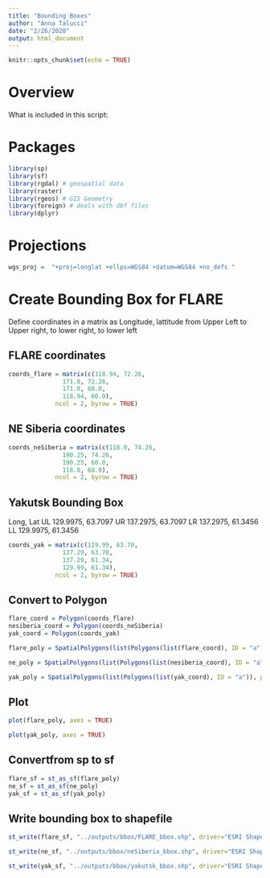 ```yaml
---
title: "Bounding Boxes"
author: "Anna Talucci"
date: "2/26/2020"
output: html_document
---
```


```r
knitr::opts_chunk$set(echo = TRUE)
```
# Overview

What is included in this script:

# Packages

```r
library(sp)
library(sf)
library(rgdal) # geospatial data
library(raster)
library(rgeos) # GIS Geometry
library(foreign) # deals with dbf files
library(dplyr)
```

# Projections
```r
wgs_proj =  "+proj=longlat +ellps=WGS84 +datum=WGS84 +no_defs "

```

# Create Bounding Box for FLARE

Define coordinates in a matrix as Longitude, lattitude from Upper Left to Upper right, to lower right, to lower left 

## FLARE coordinates 

```r
coords_flare = matrix(c(118.94, 72.26,
               171.0, 72.26,
               171.0, 60.0, 
               118.94, 60.0), 
             ncol = 2, byrow = TRUE)
```

## NE Siberia coordinates 

```r
coords_neSiberia = matrix(c(118.0, 74.26,
               190.25, 74.26,
               190.25, 60.0, 
               118.0, 60.0), 
             ncol = 2, byrow = TRUE)
```

## Yakutsk Bounding Box
Long, Lat
UL 129.9975, 63.7097
UR 137.2975, 63.7097
LR 137.2975, 61.3456
LL 129.9975, 61.3456
```r
coords_yak = matrix(c(129.99, 63.70,
               137.29, 63.70,
               137.29, 61.34, 
               129.99, 61.34), 
             ncol = 2, byrow = TRUE)
```

## Convert to Polygon
```r
flare_coord = Polygon(coords_flare)
nesiberia_coord = Polygon(coords_neSiberia)
yak_coord = Polygon(coords_yak)
```

```r
flare_poly = SpatialPolygons(list(Polygons(list(flare_coord), ID = "a")), proj4string=CRS("+proj=longlat +ellps=WGS84 +datum=WGS84 +no_defs"))

ne_poly = SpatialPolygons(list(Polygons(list(nesiberia_coord), ID = "a")), proj4string=CRS("+proj=longlat +ellps=WGS84 +datum=WGS84 +no_defs"))

yak_poly = SpatialPolygons(list(Polygons(list(yak_coord), ID = "a")), proj4string=CRS("+proj=longlat +ellps=WGS84 +datum=WGS84 +no_defs"))
```

## Plot
```r
plot(flare_poly, axes = TRUE)
```

```r
plot(yak_poly, axes = TRUE)
```

## Convertfrom sp to sf

```r
flare_sf = st_as_sf(flare_poly) 
ne_sf = st_as_sf(ne_poly) 
yak_sf = st_as_sf(yak_poly) 
```

## Write bounding box to shapefile

```r
st_write(flare_sf, "../outputs/bbox/FLARE_bbox.shp", driver="ESRI Shapefile")  # create to a shapefile 

st_write(ne_sf, "../outputs/bbox/neSiberia_bbox.shp", driver="ESRI Shapefile")

st_write(yak_sf, "../outputs/bbox/yakutsk_bbox.shp", driver="ESRI Shapefile")
```
